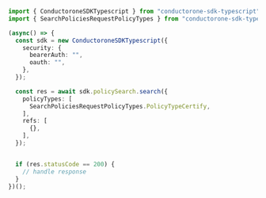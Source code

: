 ```typescript Search.ts
import { ConductoroneSDKTypescript } from "conductorone-sdk-typescript";
import { SearchPoliciesRequestPolicyTypes } from "conductorone-sdk-typescript/dist/sdk/models/shared";

(async() => {
  const sdk = new ConductoroneSDKTypescript({
    security: {
      bearerAuth: "",
      oauth: "",
    },
  });

  const res = await sdk.policySearch.search({
    policyTypes: [
      SearchPoliciesRequestPolicyTypes.PolicyTypeCertify,
    ],
    refs: [
      {},
    ],
  });


  if (res.statusCode == 200) {
    // handle response
  }
})();
```
